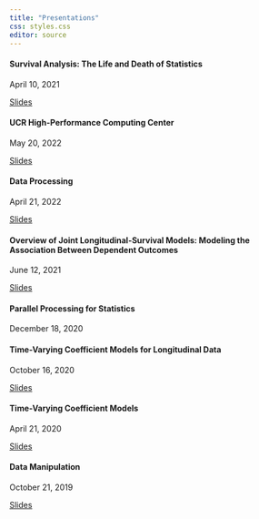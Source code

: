 ```yaml
---
title: "Presentations"
css: styles.css
editor: source
---
```


::: content-block
::: features
::: {.feature .box}
#### Survival Analysis: The Life and Death of Statistics

April 10, 2021

[Slides](pres/ci_spring_2023/pres_4_23.html){.btn-action-primary .btn-action .btn .btn-success role="button"}
:::


::: {.feature .box}
#### UCR High-Performance Computing Center

May 20, 2022

[Slides](files/GSS/HPCC/hpcc_5-20.html){.btn-action-primary .btn-action .btn .btn-success role="button"}
:::

::: {.feature .box}
#### Data Processing

April 21, 2022

[Slides](files/hiss_3/hiss_3.html){.btn-action-primary .btn-action .btn .btn-success role="button"}
:::

::: {.feature .box}
#### Overview of Joint Longitudinal-Survival Models: Modeling the Association Between Dependent Outcomes

June 12, 2021

[Slides](files/niss_1/niss_1.html){.btn-action-primary .btn-action .btn .btn-success role="button"}
:::

::: {.feature .box}
#### Parallel Processing for Statistics

December 18, 2020
:::

::: {.feature .box}
#### Time-Varying Coefficient Models for Longitudinal Data

October 16, 2020

[Slides](files/UCM/Presentation_UCM.html){.btn-action-primary .btn-action .btn .btn-success role="button"}
:::

::: {.feature .box}
#### Time-Varying Coefficient Models

April 21, 2020

[Slides](files/GSS/Presentation_GSS.html){.btn-action-primary .btn-action .btn .btn-success role="button"}
:::

::: {.feature .box}
#### Data Manipulation

October 21, 2019

[Slides](files/hiss_1/dplyr_tidyr.html){.btn-action-primary .btn-action .btn .btn-success role="button"}
:::
:::
:::
